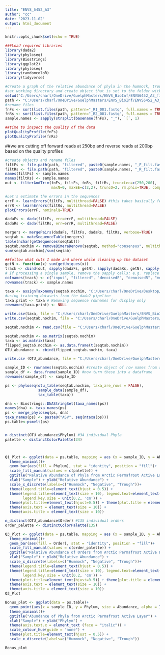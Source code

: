 ---
title: "ENVS_6452_A3"
author: "cc"
date: "2023-11-02"
output: html_document
---

```{r setup, include=FALSE}
knitr::opts_chunk$set(echo = TRUE)
```

```{r} 
###Load required libraries
library(dada2) 
library(phyloseq)
library(Biostrings)
library(ggplot2)
library(phyloseq)
library(randomcoloR)
library(tidyverse)
```

```{r}
#Create a graph of the relative abundance of phyla in the hummock, trough, and negative control.
#set working directory and create object that is set to the folder within working dir that has files
setwd("C:/Users/charl/OneDrive/GuelphMasters/ENVS_BioInf/ENVS6452_A3_files/")
path <- "C:/Users/charl/OneDrive/GuelphMasters/ENVS_BioInf/ENVS6452_A3_files" 
#rename files
fnFs <- sort(list.files(path, pattern="_R1_001.fastq", full.names = TRUE))
fnRs <- sort(list.files(path, pattern="_R2_001.fastq", full.names = TRUE))
sample.names <- sapply(strsplit(basename(fnFs), "_"), `[`, 1)
```
```{r}
##time to inspect the quality of the data 
plotQualityProfile(fnFs) 
plotQualityProfile(fnRs)
```
##we are cutting off forward reads at 250bp and reverse reads at 200bp based on the quality profiles

```{r}
#create objects and rename files
filtFs <- file.path(path, "filtered", paste0(sample.names, "_F_filt.fastq.gz"))
filtRs <- file.path(path, "filtered", paste0(sample.names, "_R_filt.fastq.gz"))
names(filtFs) <- sample.names
names(filtRs) <- sample.names
out <- filterAndTrim(fnFs, filtFs, fnRs, filtRs, truncLen=c(250,200),
                     maxN=0, maxEE=c(2,2), truncQ=2, rm.phix=TRUE, compress=TRUE, multithread=FALSE)
```

```{r}
#Let's estimate the errors in the sequences
errF <- learnErrors(filtFs, multithread=FALSE) #this takes basically forever - beware.
errR <- learnErrors(filtRs, multithread=FALSE)
plotErrors(errF, nominalQ=TRUE)
```
```{r}
dadaFs <- dada(filtFs, err=errF, multithread=FALSE)
dadaRs <- dada(filtRs, err=errR, multithread=FALSE)
```

```{r}
mergers <- mergePairs(dadaFs, filtFs, dadaRs, filtRs, verbose=TRUE)
seqtab <- makeSequenceTable(mergers) 
table(nchar(getSequences(seqtab)))
seqtab.nochim <- removeBimeraDenovo(seqtab, method="consensus", multithread=FALSE, verbose=TRUE)
sum(seqtab.nochim)/sum(seqtab)
```

```{r}
##follow what cuts I made and where while cleaning up the dataset
getN <- function(x) sum(getUniques(x))
track <- cbind(out, sapply(dadaFs, getN), sapply(dadaRs, getN), sapply(mergers, getN), rowSums(seqtab.nochim))
# If processing a single sample, remove the sapply calls: e.g. replace sapply(dadaFs, getN) with getN(dadaFs)
colnames(track) <- c("input", "filtered", "denoisedF", "denoisedR", "merged", "nonchim")
rownames(track) <- sample.names
```

```{r}
taxa <- assignTaxonomy(seqtab.nochim, "C:/Users/charl/OneDrive/Desktop/Working R/BIOINF_Class_Oct19/MiSeq_SOP/silva_nr99_v138.1_train_set.fa.gz", multithread=FALSE)
#using training datasets from the dada2 pipeline
taxa.print <- taxa # Removing sequence rownames for display only
rownames(taxa.print) <- NULL
```

```{r}
write.csv(taxa, file = "C:/Users/charl/OneDrive/GuelphMasters/ENVS_BioInf/ENVS6452_A3_files/A3_taxa.csv")
write.csv(seqtab.nochim, file = "C:/Users/charl/OneDrive/GuelphMasters/ENVS_BioInf/ENVS6452_A3_files/A3_seqtab.nochim.csv")

seqtab.nochim <- read.csv(file = "C:/Users/charl/OneDrive/GuelphMasters/ENVS_BioInf/ENVS6452_A3_files/A3_seqtab.nochim.csv", sep = ',', row.names = 1)

seqtab.nochim <- as.matrix(seqtab.nochim)
taxa <- as.matrix(taxa)
flipped_seqtab.nochim <- as.data.frame(t(seqtab.nochim))
OTU_abundance <- cbind(flipped_seqtab.nochim, taxa)
```

```{r}
write.csv (OTU_abundance, file = "C:/Users/charl/OneDrive/GuelphMasters/ENVS_BioInf/ENVS6452_A3_files/A3_OTU_abundance.csv")

sample_ID <- rownames(seqtab.nochim) #create object of row names from seqtab file
sample_df <- data.frame(sample_ID) #now turn these into a dataframe
rownames(sample_df) <- sample_ID 

ps <- phyloseq(otu_table(seqtab.nochim, taxa_are_rows = FALSE),
               sample_data(sample_df),
               tax_table(taxa)) 

dna <- Biostrings::DNAStringSet(taxa_names(ps))
names(dna) <- taxa_names(ps)
ps <- merge_phyloseq(ps, dna)
taxa_names(ps) <- paste0("ASV", seq(ntaxa(ps)))
ps.table<-psmelt(ps) 


n_distinct(OTU_abundance$Phylum) #34 individual Phyla 
palette <- distinctColorPalette(34)



Q1_Plot <- ggplot(data = ps.table, mapping = aes (x = sample_ID, y = Abundance))+
  theme_minimal()+
  geom_bar(aes(fill = Phylum), stat = "identity", position = "fill")+
  scale_fill_manual(values = c(palette)) +
  ggtitle("Relative Abundance of Phyla from Arctic Permafrost Active Layer") +
  xlab("Sample") + ylab("Relative Abundance") +
  scale_x_discrete(labels=c("Hummock", "Negative", "Trough"))+
  theme(legend.title=element_text(hjust = 0.5)) + 
  theme(legend.title=element_text(size = 10), legend.text=element_text(size = 10, face = "italic"),
        legend.key.size = unit(0.2, 'cm')) +
  theme(plot.title=element_text(hjust=0.5)) + theme(plot.title = element_text(size = 10)) +
  theme(axis.text = element_text(size = 10)) +
  theme(axis.title = element_text(size = 10))
```

```{r}
n_distinct(OTU_abundance$Order) #135 individual orders
order_palette <- distinctColorPalette(135)

Q3_Plot <- ggplot(data = ps.table, mapping = aes (x = sample_ID, y = Abundance))+
  theme_minimal()+
  geom_bar(aes(fill = Order), stat = "identity", position = "fill")+
  scale_fill_manual(values = c(order_palette)) +
  ggtitle("Relative Abundance of Orders from Arctic Permafrost Active Layer") +
  xlab("Sample") + ylab("Relative Abundance") +
  scale_x_discrete(labels=c("Hummock", "Negative", "Trough"))+
  theme(legend.title=element_text(hjust = 0.5)) + 
  theme(legend.title=element_text(size = 10), legend.text=element_text(size = 10, face = "italic"),
        legend.key.size = unit(0.2, 'cm')) +
  theme(plot.title=element_text(hjust=0.5)) + theme(plot.title = element_text(size = 10)) +
  theme(axis.text = element_text(size = 10)) +
  theme(axis.title = element_text(size = 10))
Q3_Plot
```

```{r}
Bonus_plot <- ggplot(data = ps.table)+
  geom_point(aes(x = sample_ID, y = Phylum, size = Abundance, alpha = I(ifelse(Abundance < 1, 0, 1))), colour = "seagreen") +
  theme_minimal()+
  ggtitle("Abundance of Phyla from Arctic Permafrost Active Layer") +
  xlab("Sample") + ylab("Phylym") +
  theme(axis.text.x = element_text (face = "italic")) +
  scale_colour_hue(guide = "none") +
  theme(plot.title=element_text(hjust = 0.5)) +
  scale_x_discrete(labels=c("Hummock", "Negative", "Trough"))

Bonus_plot
```